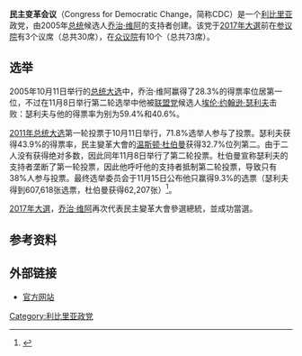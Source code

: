 '''民主变革会议'''（Congress for Democratic Change，简称CDC）是一个[[利比里亚|利比里亚]]政党，由2005年[[利比里亚总统|总统]]候选人[[乔治·维阿|乔治·维阿]]的支持者创建。该党于[[2017年利比里亞大選|2017年大選]]前在[[利比里亚参议院|参议院]]有3个议席（总共30席），在[[利比里亚众议院|众议院]]有10个（总共73席）。
{{Infobox political party
|name               = 民主变革大会<br>Congress for Democratic Change
|abbreviation       = CDC
|logo               = 
|colorcode          = #1F04C1
|chairperson        =  
|leader1_title      = [[利比里亚总统|当选总统]]
|leader1_name       = [[乔治·维阿|乔治·维阿]]
|leader2_title      = [[2005年利比里亚大选|总统候选人]]
|leader2_name       = [[温斯顿·杜伯曼|温斯顿·杜伯曼]]
|founded            =
|slogan             =
|ideology           = [[保守主义|保守主义]]<br>[[社会保守主义|社会保守主义]]<br>[[财政保守主义|财政保守主义]]<br>[[经济自由主义|经济自由主义]]<br>[[自由主义|自由主义]]<br>[[联邦主义|联邦主义]]<br>[[右翼民粹主义|右翼民粹主义]]
|position           = [[中间偏右|中间偏右]]
|international      =
|affiliation1_title =
|affiliation1       =
|colours            = 蓝色
|seats1_title       = [[利比里亚参议院|参议院议席]]
|seats1             = {{Composition bar|3|30|hex=#1F04C1}}
|seats2_title       = [[利比里亚众议院|众议院议席]]
|seats2             = {{Composition bar|10|73|hex=#1F04C1}}
|website            =
|country            = 利比里亚
}}
== 选举 ==

2005年10月11日举行的[[2005年利比里亚大选|总统大选]]中，乔治·维阿赢得了28.3%的得票率位居第一位，不过在11月8日举行第二轮选举中他被[[利比里亚联盟党|联盟党]]候选人[[埃伦·约翰逊·瑟利夫|埃伦·约翰逊·瑟利夫]]击败：瑟利夫与他的得票率为别为59.4%和40.6%。

[[2011年利比里亚大选|2011年总统大选]]第一轮投票于10月11日举行，71.8%选举人参与了投票。瑟利夫获得43.9%的得票率，民主變革大會的[[温斯顿·杜伯曼|温斯顿·杜伯曼]]获得32.7%位列第二。由于二人没有获得绝对多数，因此同年11月8日举行了第二轮投票。杜伯曼宣称瑟利夫的支持者垄断了第一轮投票，因此他呼吁他的支持者抵制第二轮投票，导致只有38%人参与投票。最终选举委员会于11月15日公布他只赢得9.3%的选票（瑟利夫得到607,618张选票，杜伯曼获得62,207张）<ref>{{cite web | url=http://necliberia.org/admin/pg_img/20111115_NationalProgressiveResultsHandouts%20pdf.pdf | title=National Tally Center Tally Report | work=National Elections Commission | date=15 November 2011 | accessdate=15 November 2011 | archive-url=https://web.archive.org/web/20120425225833/http://necliberia.org/admin/pg_img/20111115_NationalProgressiveResultsHandouts%20pdf.pdf | archive-date=2012-04-25 | dead-url=yes }}</ref>。

[[2017年利比里亞大選|2017年大選]]，[[乔治·维阿|乔治·维阿]]再次代表民主變革大會參選總統，並成功當選。

== 参考资料 ==
{{reflist}}

==外部链接==
*[https://web.archive.org/web/20160818212052/http://www.cdcliberia.org/ 官方网站]

[[Category:利比里亚政党|Category:利比里亚政党]]